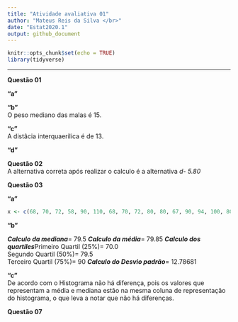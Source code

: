 ```yaml
---
title: "Atividade avaliativa 01"
author: "Mateus Reis da Silva </br>"
date: "Estat2020.1"
output: github_document
---
```


```r
knitr::opts_chunk$set(echo = TRUE)
library(tidyverse)
```

---

**Questão 01**

**"a"**


**"b"** </br>O peso mediano das malas é 15.

**"c"** </br>A distâcia interquaerilica é de 13.

**"d"**

**Questão 02** </br>A alternativa correta após realizar o calculo é a alternativa _d- 5.80_ 

**Questão 03**

**"a"**
```r
x <- c(68, 70, 72, 58, 90, 110, 68, 70, 72, 80, 80, 67, 90, 94, 100, 80, 75, 79, 84, 90)
```

**"b"**

**_Calculo da mediana_**= 79.5 
**_Calculo da média_**= 79.85
**_Calculo dos quartiles_**Primeiro Quartil (25%)= 70.0 </br> Segundo Quartil (50%)= 79.5 </br> Terceiro Quartil (75%)= 90
**_Calculo do Desvio padrão_**= 12.78681

**"c"** </br>De acordo com o Histograma não há diferença, pois os valores que representam a média e mediana estão na mesma coluna de representação do histograma, o que leva a notar que não há diferenças.


**Questão 07**
